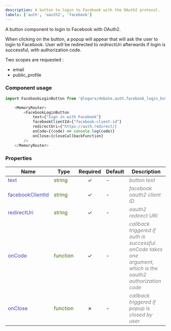 ```yaml
---
description: A button to login to Facebook with the OAuth2 protocol.
labels: ['auth', 'oauth2', 'facebook']
---
```



A button component to login to Facebook with OAuth2.

When clicking on the button, a popup will appear that will ask the user to login to Facebook. User will be
redirected to _redirectUri_ afterwards if login is successful, with authorization code.

Two scopes are requested :
- email
- public_profile

### Component usage
```js
import FacebookLoginButton from '@logora/debate.auth.facebook_login_button';
```
```js
    <MemoryRouter>
        <FacebookLoginButton 
            text={"Sign in with Facebook"}
            facebookClientId={"facebook-client-id"}
            redirectUri={"https://auth.redirect/}
            onCode={(code) => console.log(code)}
            onClose={closeCallbackFunction}
        />
    </MemoryRouter>
```

### Properties
| **Name**      | **Type** | **Required** | **Default** | **Description** |
| ----------- | ----------- | :-----------: | ----------- | ----------- |
| <font color='#4646c6'>text</font> | <font color="#397300">string</font> | &check; | - | <font color="grey">*button text*</font> |
| <font color='#4646c6'>facebookClientId</font> | <font color="#397300">string</font> | &check; | - | <font color="grey">*facebook oauth2 client ID*</font> |
| <font color='#4646c6'>redirectUri</font> | <font color="#397300">string</font> | &check; | - | <font color="grey">*oauth2 redirect URI*</font> |
| <font color='#4646c6'>onCode</font> | <font color="#397300">function</font> | &check; | - | <font color="grey">*callback triggered if auth is successful. onCode takes one argument, which is the oauth2 authorization code*</font> |
| <font color='#4646c6'>onClose</font> | <font color="#397300">function</font> | &cross; | - | <font color="grey">*callback triggered if popup is closed by user*</font> |